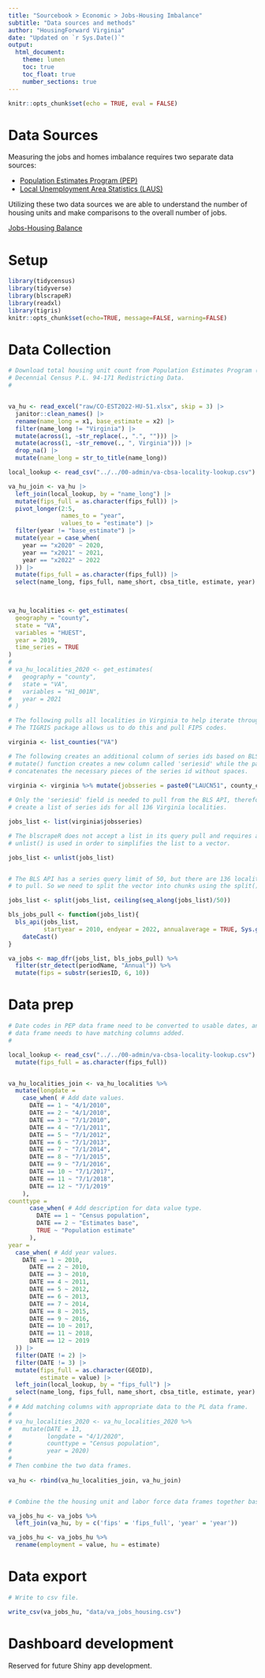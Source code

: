 ```yaml
---
title: "Sourcebook > Economic > Jobs-Housing Imbalance"
subtitle: "Data sources and methods"
author: "HousingForward Virginia"
date: "Updated on `r Sys.Date()`"
output:
  html_document:
    theme: lumen
    toc: true
    toc_float: true
    number_sections: true
---
```


```r
knitr::opts_chunk$set(echo = TRUE, eval = FALSE)
```

# Data Sources

Measuring the jobs and homes imbalance requires two separate data sources: 

* [Population Estimates Program (PEP)](https://www.census.gov/programs-surveys/popest.html)
* [Local Unemployment Area Statistics (LAUS)](https://www.bls.gov/lau/)

Utilizing these two data sources we are able to understand the number of housing units and make
comparisons to the overall number of jobs.

[Jobs-Housing Balance](http://planning-org-uploaded-media.s3.amazonaws.com/publication/download_pdf/PAS-Report-516.pdf)

# Setup
```r
library(tidycensus)
library(tidyverse)
library(blscrapeR)
library(readxl)
library(tigris)
knitr::opts_chunk$set(echo=TRUE, message=FALSE, warning=FALSE)
```

# Data Collection
```r

# Download total housing unit count from Population Estimates Program (PEP) and
# Decennial Census P.L. 94-171 Redistricting Data.
# 


va_hu <- read_excel("raw/CO-EST2022-HU-51.xlsx", skip = 3) |> 
  janitor::clean_names() |> 
  rename(name_long = x1, base_estimate = x2) |> 
  filter(name_long != "Virginia") |> 
  mutate(across(1, ~str_replace(., ".", ""))) |> 
  mutate(across(1, ~str_remove(., ", Virginia"))) |> 
  drop_na() |> 
  mutate(name_long = str_to_title(name_long))

local_lookup <- read_csv("../../00-admin/va-cbsa-locality-lookup.csv")

va_hu_join <- va_hu |> 
  left_join(local_lookup, by = "name_long") |> 
  mutate(fips_full = as.character(fips_full)) |> 
  pivot_longer(2:5,
               names_to = "year",
               values_to = "estimate") |> 
  filter(year != "base_estimate") |> 
  mutate(year = case_when(
    year == "x2020" ~ 2020,
    year == "x2021" ~ 2021,
    year == "x2022" ~ 2022
  )) |> 
  mutate(fips_full = as.character(fips_full)) |> 
  select(name_long, fips_full, name_short, cbsa_title, estimate, year)
  


va_hu_localities <- get_estimates(
  geography = "county",
  state = "VA",
  variables = "HUEST",
  year = 2019,
  time_series = TRUE
)
# 
# va_hu_localities_2020 <- get_estimates(
#   geography = "county",
#   state = "VA",
#   variables = "H1_001N",
#   year = 2021
# )

# The following pulls all localities in Virginia to help iterate through BLS series.
# The TIGRIS package allows us to do this and pull FIPS codes.

virginia <- list_counties("VA")

# The following creates an additional column of series ids based on BLS labels. The
# mutate() function creates a new column called 'seriesid' while the paste0() function
# concatenates the necessary pieces of the series id without spaces.

virginia <- virginia %>% mutate(jobsseries = paste0("LAUCN51", county_code, "0000000005")) #employment
                         
# Only the 'seriesid' field is needed to pull from the BLS API, therefore we need to
# create a list of series ids for all 136 Virginia localities. 

jobs_list <- list(virginia$jobsseries)

# The blscrapeR does not accept a list in its query pull and requires a vector. Therefore, 
# unlist() is used in order to simplifies the list to a vector.

jobs_list <- unlist(jobs_list)


# The BLS API has a series query limit of 50, but there are 136 localities (series ids)
# to pull. So we need to split the vector into chunks using the split() function.

jobs_list <- split(jobs_list, ceiling(seq_along(jobs_list)/50))

bls_jobs_pull <- function(jobs_list){
  bls_api(jobs_list,
          startyear = 2010, endyear = 2022, annualaverage = TRUE, Sys.getenv("BLS_KEY")) %>%
    dateCast()
}

va_jobs <- map_dfr(jobs_list, bls_jobs_pull) %>%
  filter(str_detect(periodName, "Annual")) %>%
  mutate(fips = substr(seriesID, 6, 10))
```

# Data prep

```r
# Date codes in PEP data frame need to be converted to usable dates, and then PL 
# data frame needs to have matching columns added.
# 

local_lookup <- read_csv("../../00-admin/va-cbsa-locality-lookup.csv") |> 
  mutate(fips_full = as.character(fips_full))


va_hu_localities_join <- va_hu_localities %>%
  mutate(longdate =
    case_when( # Add date values.
      DATE == 1 ~ "4/1/2010",
      DATE == 2 ~ "4/1/2010",
      DATE == 3 ~ "7/1/2010",
      DATE == 4 ~ "7/1/2011",
      DATE == 5 ~ "7/1/2012",
      DATE == 6 ~ "7/1/2013",
      DATE == 7 ~ "7/1/2014",
      DATE == 8 ~ "7/1/2015",
      DATE == 9 ~ "7/1/2016",
      DATE == 10 ~ "7/1/2017",
      DATE == 11 ~ "7/1/2018",
      DATE == 12 ~ "7/1/2019"
    ),
counttype =
      case_when( # Add description for data value type.
        DATE == 1 ~ "Census population",
        DATE == 2 ~ "Estimates base",
        TRUE ~ "Population estimate"
      ),
year =
  case_when( # Add year values.
    DATE == 1 ~ 2010,
      DATE == 2 ~ 2010,
      DATE == 3 ~ 2010,
      DATE == 4 ~ 2011,
      DATE == 5 ~ 2012,
      DATE == 6 ~ 2013,
      DATE == 7 ~ 2014,
      DATE == 8 ~ 2015,
      DATE == 9 ~ 2016,
      DATE == 10 ~ 2017,
      DATE == 11 ~ 2018,
      DATE == 12 ~ 2019
  )) |> 
  filter(DATE != 2) |> 
  filter(DATE != 3) |> 
  mutate(fips_full = as.character(GEOID),
         estimate = value) |> 
  left_join(local_lookup, by = "fips_full") |> 
  select(name_long, fips_full, name_short, cbsa_title, estimate, year)
# 
# # Add matching columns with appropriate data to the PL data frame.
# 
# va_hu_localities_2020 <- va_hu_localities_2020 %>%
#   mutate(DATE = 13,
#          longdate = "4/1/2020",
#          counttype = "Census population",
#          year = 2020)
# 
# Then combine the two data frames.
 
va_hu <- rbind(va_hu_localities_join, va_hu_join)


# Combine the the housing unit and labor force data frames together based on year and FIPS.

va_jobs_hu <- va_jobs %>%
  left_join(va_hu, by = c('fips' = 'fips_full', 'year' = 'year'))

va_jobs_hu <- va_jobs_hu %>%
  rename(employment = value, hu = estimate)
```

# Data export

```r
# Write to csv file.

write_csv(va_jobs_hu, "data/va_jobs_housing.csv")
```

# Dashboard development

Reserved for future Shiny app development.
